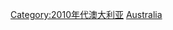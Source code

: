 {{Portal|澳大利亚}}
{{Year category}}
{{Year by category
|m=2
|c=0
|d=1
|y=4
|cat=澳大利亞
|sortkey=Australia
|parent=21世紀各年澳大利亞
|subcat=2014年各國
}}
{{Commons category|2014 in Australia}}
[[Category:2010年代澳大利亚|Category:2010年代澳大利亚]]
[[Category:2014年大洋洲|Australia]]